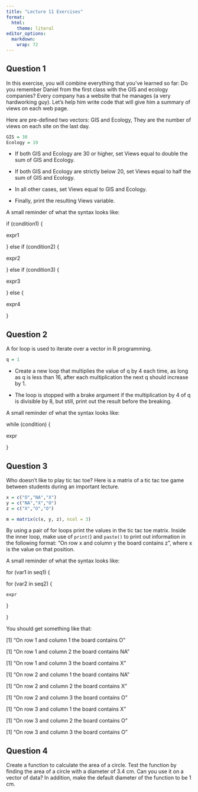 ```yaml
---
title: "Lecture 11 Exercises"
format:
  html: 
    theme: literal
editor_options: 
  markdown: 
    wrap: 72
---
```


## Question 1

In this exercise, you will combine everything that you've learned so
far: Do you remember Daniel from the first class with the GIS and
ecology companies? Every company has a website that he manages (a very
hardworking guy). Let's help him write code that will give him a summary
of views on each web page.

Here are pre-defined two vectors: GIS and Ecology, They are the number
of views on each site on the last day.

```r
GIS = 30
Ecology = 19
```

-   If both GIS and Ecology are 30 or higher, set Views equal to double
    the sum of GIS and Ecology.

-   If both GIS and Ecology are strictly below 20, set Views equal to
    half the sum of GIS and Ecology.

-   In all other cases, set Views equal to GIS and Ecology.

-   Finally, print the resulting Views variable.

A small reminder of what the syntax looks like:

if (condition1) {

expr1

} else if (condition2) {

expr2

} else if (condition3) {

expr3

} else {

expr4

}

## Question 2

A for loop is used to iterate over a vector in R programming.

```r
q = 1
```

-   Create a new loop that multiplies the value of q by 4 each time, as
    long as q is less than 16, after each multiplication the next q
    should increase by 1.

-   The loop is stopped with a brake argument if the multiplication by 4
    of q is divisible by 8, but still, print out the result before the
    breaking.

A small reminder of what the syntax looks like:

while (condition) {

  expr
  
}

## Question 3

Who doesn't like to play tic tac toe? Here is a matrix of a tic tac toe game between students during an important lecture.

```r
x = c("O","NA","X")
y = c("NA","X","O")
z = c("X","O","O")

m = matrix(c(x, y, z), ncol = 3)
```

By using a pair of for loops print the values in the tic tac toe matrix.
Inside the inner loop, make use of `print(`) and `paste()` to print out information in the following format: "On row x and column y the board contains z", where x is the value on that position.


A small reminder of what the syntax looks like:

for (var1 in seq1) {

  for (var2 in seq2) {
  
    expr
    
  }
  
}

You should get something like that:

[1] "On row 1 and column 1 the board contains O"

[1] "On row 1 and column 2 the board contains NA"

[1] "On row 1 and column 3 the board contains X"

[1] "On row 2 and column 1 the board contains NA"

[1] "On row 2 and column 2 the board contains X"

[1] "On row 2 and column 3 the board contains O"

[1] "On row 3 and column 1 the board contains X"

[1] "On row 3 and column 2 the board contains O"

[1] "On row 3 and column 3 the board contains O"


## Question 4

Create a function to calculate the area of a circle. Test the function by finding the area of a circle with a diameter of 3.4 cm. Can you use it on a vector of data? In addition, make the default diameter of the function to be 1 cm.






